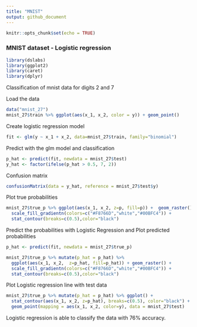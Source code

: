 ```yaml
---
title: "MNIST"
output: github_document
---
```


```r
knitr::opts_chunk$set(echo = TRUE)
```

### MNIST dataset - Logistic regression
```r
library(dslabs)
library(ggplot2)
library(caret)
library(dplyr)
```

Classification of mnist data for digits 2 and 7

Load the data
```r
data("mnist_27")
mnist_27$train %>% ggplot(aes(x_1, x_2, color = y)) + geom_point()
```

Create logistic regression model
```r
fit <- glm(y ~ x_1 + x_2, data=mnist_27$train, family="binomial")
```

Predict with the glm model and classification
```r
p_hat <- predict(fit, newdata = mnist_27$test)
y_hat <- factor(ifelse(p_hat > 0.5, 7, 2)) 
```

Confusion matrix
```r
confusionMatrix(data = y_hat, reference = mnist_27$test$y) 
```

Plot true probabilities
```r
mnist_27$true_p %>% ggplot(aes(x_1, x_2, z=p, fill=p)) +  geom_raster() + 
  scale_fill_gradientn(colors=c("#F8766D","white","#00BFC4")) +  
  stat_contour(breaks=c(0.5),color="black")
```

Predict the probabilities with Logistic Regression and Plot predicted probabilities
```r
p_hat <- predict(fit, newdata = mnist_27$true_p) 

mnist_27$true_p %>% mutate(p_hat = p_hat) %>% 
  ggplot(aes(x_1, x_2,  z=p_hat, fill=p_hat)) + geom_raster() +   
  scale_fill_gradientn(colors=c("#F8766D","white","#00BFC4")) +   
  stat_contour(breaks=c(0.5),color="black") 
```

Plot Logistic regression line with test data
```r
mnist_27$true_p %>% mutate(p_hat = p_hat) %>% ggplot() +   
  stat_contour(aes(x_1, x_2, z=p_hat), breaks=c(0.5), color="black") +    
  geom_point(mapping = aes(x_1, x_2, color=y), data = mnist_27$test) 
```

Logistic regression is able to classify the data with 76% accuracy.

